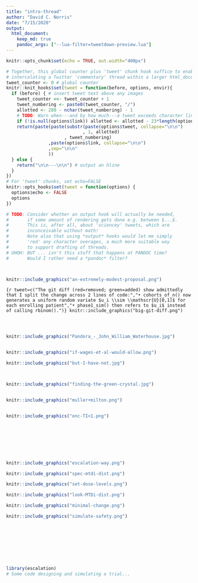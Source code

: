 ```yaml
---
title: "intro-thread"
author: "David C. Norris"
date: "7/15/2020"
output:
  html_document:
    keep_md: true
    pandoc_args: ["--lua-filter=tweetdown-preview.lua"]
---
```


<!--
My immediate aim here is to generate an HTML document
suitable for copy-n-paste into Tweetdeck or Twitter.

I regard this as an initial step toward a full-fledged
output format for sciencey threads on Twitter.
-->

```r
knitr::opts_chunk$set(echo = TRUE, out.width="400px")

# Together, this global counter plus 'tweet' chunk hook suffice to enable
# intercalating a Twitter 'commentary' thread within a larger html_document.
tweet_counter <- 0 # global counter
knitr::knit_hooks$set(tweet = function(before, options, envir){
  if (before) { # insert tweet text above any images
    tweet_counter <<- tweet_counter + 1
    tweet_numbering <- paste0(tweet_counter, "/")
    allotted <- 280 - nchar(tweet_numbering) - 1
    # TODO: Warn when---and by how much---a tweet exceeds character limit
    if (!is.null(options$link)) allotted <- allotted - 23*length(options$link)
    return(paste(paste(substr(paste(options$tweet, collapse="\n\n")
                             , 1, allotted)
                      , tweet_numbering)
                ,paste(options$link, collapse="\n\n")
                ,sep="\n\n"
                ))
  } else {
    return("\n\n---\n\n") # output an hline
  }
})
# For 'tweet' chunks, set echo=FALSE
knitr::opts_hooks$set(tweet = function(options) {
  options$echo <- FALSE
  options
})

# TODO: Consider whether an output hook will actually be needed,
#       if some amount of rendering gets done e.g. between $...$.
#       This is, after all, about 'sciencey' tweets, which are
#       inconceivable without math!
#       Note also that using *output* hooks would let me simply
#       'red' any character overages, a much more suitable way
#       to support drafting of threads.
# UHOH: BUT ... isn't this stuff that happens at PANDOC time?
#       Would I rather need a *pandoc* filter?
```

```r
```


```r
```


```r
knitr::include_graphics("an-extremely-modest-proposal.png")
```


```{r tweet=c("The git diff (red=removed; green=added) show admittedly that I split the change across 2 lines of code:","• cohorts_of_n() now generates a uniform random variate $u_i \\sim \\mathscr{U}[0,1]$ for each enrolling patient","• phase1_sim() then refers to $u_i$ instead of calling rbinom().")}
knitr::include_graphics("big-git-diff.png")
```


```r
```


```r
```


```r
```


```r
knitr::include_graphics("Pandora_-_John_William_Waterhouse.jpg")
```


```r
```


```r
knitr::include_graphics("if-wages-et-al-would-allow.png")
```


```r
knitr::include_graphics("but-I-have-not.jpg")
```


```r
```


```r
```


```r
knitr::include_graphics("finding-the-green-crystal.jpg")
```


```r
```


```r
knitr::include_graphics("muller+milton.png")
```


```r
```


```r
knitr::include_graphics("onc-TI<1.png")
```


```r
```


```r
```


```r
```


```r
```


```r
```


```r
```


```r
```


```r
knitr::include_graphics("escalation-way.png")
```


```r
knitr::include_graphics("spec-mtdi-dist.png")
```


```r
knitr::include_graphics("set-dose-levels.png")
```


```r
knitr::include_graphics("look-MTDi-dist.png")
```


```r
knitr::include_graphics("minimal-change.png")
```


```r
knitr::include_graphics("simulate-safety.png")
```


```r
```


```r
```


```r
```


```r
```


```r
```


```r
```


```r
```


```r
```


```r
library(escalation)
# Some code designing and simulating a trial...
```
